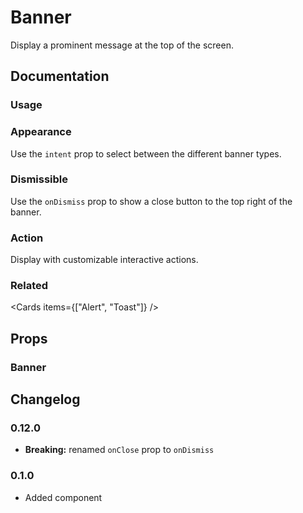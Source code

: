 
# Banner

Display a prominent message at the top of the screen.

<Links component="banner" />

## Documentation

### Usage

<Demo component="banner/usage" />

### Appearance

Use the `intent` prop to select between the different banner types.

<Demo component="banner/appearance-usage" />

### Dismissible

Use the `onDismiss` prop to show a close button to the top right of the banner.

<Demo component="banner/close-usage" />

### Action

Display with customizable interactive actions.

<Demo component="banner/button-usage" />

### Related

<Cards items={["Alert", "Toast"]} />

## Props

### Banner

<PropsTable component="Banner" />

## Changelog

### 0.12.0

- **Breaking:** renamed `onClose` prop to `onDismiss`

### 0.1.0

- Added component
